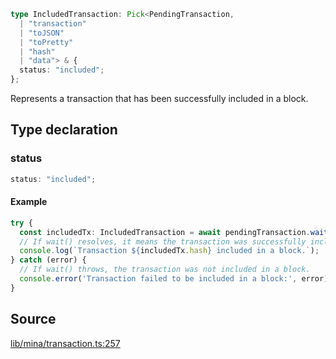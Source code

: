 ```ts
type IncludedTransaction: Pick<PendingTransaction, 
  | "transaction"
  | "toJSON"
  | "toPretty"
  | "hash"
  | "data"> & {
  status: "included";
};
```

Represents a transaction that has been successfully included in a block.

## Type declaration

### status

```ts
status: "included";
```

#### Example

```ts
try {
  const includedTx: IncludedTransaction = await pendingTransaction.wait();
  // If wait() resolves, it means the transaction was successfully included.
  console.log(`Transaction ${includedTx.hash} included in a block.`);
} catch (error) {
  // If wait() throws, the transaction was not included in a block.
  console.error('Transaction failed to be included in a block:', error);
}
```

## Source

[lib/mina/transaction.ts:257](https://github.com/o1-labs/o1js/blob/main/src/lib/mina/transaction.ts#L257)
